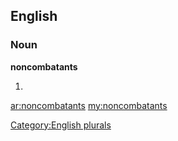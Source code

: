 ==English==

===Noun===
'''noncombatants'''

# {{plural of|[[noncombatant]]}}

[[Category:English plurals]]

[[ar:noncombatants]]
[[my:noncombatants]]